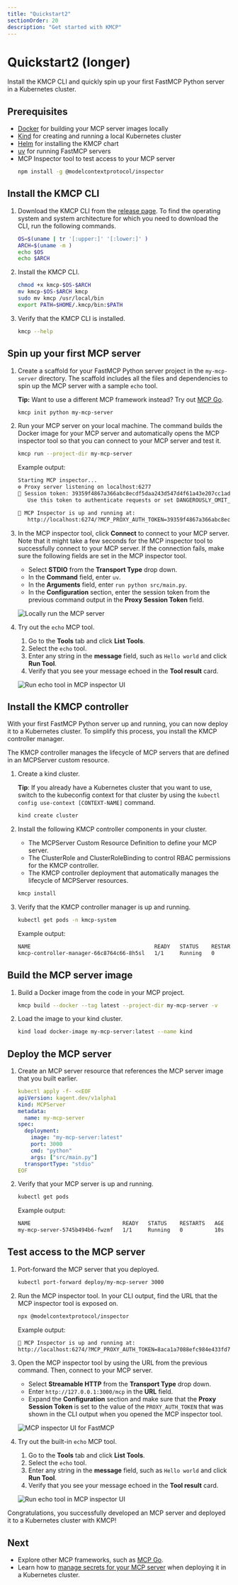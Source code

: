 ```yaml
---
title: "Quickstart2"
sectionOrder: 20
description: "Get started with KMCP"
---
```


# Quickstart2 (longer)

Install the KMCP CLI and quickly spin up your first FastMCP Python server in a Kubernetes cluster. 

## Prerequisites

- [Docker](https://docs.docker.com/desktop/) for building your MCP server images locally
- [Kind](https://kind.sigs.k8s.io) for creating and running a local Kubernetes cluster
- [Helm](https://helm.sh/docs/intro/install/) for installing the KMCP chart
- [uv](https://docs.astral.sh/uv/getting-started/installation/) for running FastMCP servers
- MCP Inspector tool to test access to your MCP server
  ```sh
  npm install -g @modelcontextprotocol/inspector
  ```

## Install the KMCP CLI

1. Download the KMCP CLI from the [release page](https://github.com/kagent-dev/kmcp/releases). To find the operating system and system architecture for which you need to download the CLI, run the following commands. 
   ```sh
   OS=$(uname | tr '[:upper:]' '[:lower:]' )
   ARCH=$(uname -m )
   echo $OS
   echo $ARCH
   ``` 

2. Install the KMCP CLI. 
   ```sh
   chmod +x kmcp-$OS-$ARCH
   mv kmcp-$OS-$ARCH kmcp
   sudo mv kmcp /usr/local/bin 
   export PATH=$HOME/.kmcp/bin:$PATH
   ```

3. Verify that the KMCP CLI is installed. 
   ```sh
   kmcp --help
   ```
 
## Spin up your first MCP server

1. Create a scaffold for your FastMCP Python server project in the `my-mcp-server` directory. The scaffold includes all the files and dependencies to spin up the MCP server with a sample `echo` tool. 

   **Tip:** Want to use a different MCP framework instead? Try out [MCP Go](/docs/kmcp/develop/mcp-go).
   
   ```sh
   kmcp init python my-mcp-server
   ```

2. Run your MCP server on your local machine. The command builds the Docker image for your MCP server and automatically opens the MCP inspector tool so that you can connect to your MCP server and test it.
   ```sh
   kmcp run --project-dir my-mcp-server
   ```
   
   Example output: 
   ```sh
   Starting MCP inspector...
   ⚙️ Proxy server listening on localhost:6277
   🔑 Session token: 39359f4867a366abc8ecdf5daa243d547d4f61a43e207cc1adbdc23ae47550f8
      Use this token to authenticate requests or set DANGEROUSLY_OMIT_AUTH=true to disable auth

   🚀 MCP Inspector is up and running at:
      http://localhost:6274/?MCP_PROXY_AUTH_TOKEN=39359f4867a366abc8ecdf5daa243d547d4f61a43e207cc1adbdc23ae47550f8
   ```
   
3. In the MCP inspector tool, click **Connect** to connect to your MCP server. Note that it might take a few seconds for the MCP inspector tool to successfully connect to your MCP server. If the connection fails, make sure the following fields are set in the MCP inspector tool. 
   * Select **STDIO** from the **Transport Type** drop down. 
   * In the **Command** field, enter `uv`. 
   * In the **Arguments** field, enter `run python src/main.py`. 
   * In the **Configuration** section, enter the session token from the previous command output in the **Proxy Session Token** field. 
   
   ![Locally run the MCP server](/images/kmcp-local-inspector-ov.png "Locally run your MCP server with the MCP inspector tool")

4. Try out the `echo` MCP tool. 
   1. Go to the **Tools** tab and click **List Tools**. 
   2. Select the `echo` tool. 
   3. Enter any string in the **message** field, such as `Hello world` and click **Run Tool**. 
   4. Verify that you see your message echoed in the **Tool result** card. 
   
   ![Run echo tool in MCP inspector UI](/images/kmcp-local-echo-success.png "Successful run of the echo tool")
   

## Install the KMCP controller

With your first FastMCP Python server up and running, you can now deploy it to a Kubernetes cluster. To simplify this process, you install the KMCP controller manager. 

The KMCP controller manages the lifecycle of MCP servers that are defined in an MCPServer custom resource.

1. Create a kind cluster. 
   
   **Tip**: If you already have a Kubernetes cluster that you want to use, switch to the kubeconfig context for that cluster by using the `kubectl config use-context [CONTEXT-NAME]` command. 
   ```sh
   kind create cluster
   ```

2. Install the following KMCP controller components in your cluster. 
   * The MCPServer Custom Resource Definition to define your MCP server. 
   * The ClusterRole and ClusterRoleBinding to control RBAC permissions for the KMCP controller.
   * The KMCP controller deployment that automatically manages the lifecycle of MCPServer resources. 
   
   ```sh
   kmcp install
   ``` 
   
3. Verify that the KMCP controller manager is up and running. 
   ```sh
   kubectl get pods -n kmcp-system
   ```
   
   Example output: 
   ```sh
   NAME                                       READY   STATUS    RESTARTS   AGE
   kmcp-controller-manager-66c8764c66-8h5sl   1/1     Running   0          27h
   ```
   
## Build the MCP server image

1. Build a Docker image from the code in your MCP project.
   ```sh
   kmcp build --docker --tag latest --project-dir my-mcp-server -v
   ```

2. Load the image to your kind cluster.
   ```sh
   kind load docker-image my-mcp-server:latest --name kind
   ```

## Deploy the MCP server


1. Create an MCP server resource that references the MCP server image that you built earlier. 
   ```yaml
   kubectl apply -f- <<EOF
   apiVersion: kagent.dev/v1alpha1
   kind: MCPServer
   metadata:
     name: my-mcp-server
   spec:
     deployment:
       image: "my-mcp-server:latest"
       port: 3000
       cmd: "python"
       args: ["src/main.py"]
     transportType: "stdio"
   EOF
   ```

2. Verify that your MCP server is up and running. 
   ```sh
   kubectl get pods 
   ```
   
   Example output: 
   ```sh
   NAME                             READY   STATUS    RESTARTS   AGE
   my-mcp-server-5745b494b6-fwzmf   1/1     Running   0          10s
   ```

## Test access to the MCP server

1. Port-forward the MCP server that you deployed. 
   ```sh
   kubectl port-forward deploy/my-mcp-server 3000
   ```

2. Run the MCP inspector tool. In your CLI output, find the URL that the MCP inspector tool is exposed on. 
   ```sh
   npx @modelcontextprotocol/inspector
   ```
   
   Example output: 
   ```sh
   🚀 MCP Inspector is up and running at:
   http://localhost:6274/?MCP_PROXY_AUTH_TOKEN=8aca1a7088efc984e433fd750ed042b1881fbda3734282e3f0e524b00fc3e69f
   ```
   
3. Open the MCP inspector tool by using the URL from the previous command. Then, connect to your MCP server. 
   * Select **Streamable HTTP** from the **Transport Type** drop down. 
   * Enter `http://127.0.0.1:3000/mcp` in the **URL** field. 
   * Expand the **Configuration** section and make sure that the **Proxy Session Token** is set to the value of the `PROXY_AUTH_TOKEN` that was shown in the CLI output when you opened the MCP inspector tool. 
   
   ![MCP inspector UI for FastMCP](/images/kmcp-inspector-ov.png "Connect to FastMCP server with MCP inspector tool")


4. Try out the built-in `echo` MCP tool. 
   1. Go to the **Tools** tab and click **List Tools**. 
   2. Select the `echo` tool. 
   3. Enter any string in the **message** field, such as `Hello world` and click **Run Tool**. 
   4. Verify that you see your message echoed in the **Tool result** card. 
   
   ![Run echo tool in MCP inspector UI](/images/kmcp-inspector-echo-success.png "Successful run of the echo tool")
   
   
Congratulations, you successfully developed an MCP server and deployed it to a Kubernetes cluster with KMCP!

## Next

* Explore other MCP frameworks, such as [MCP Go](/docs/kmcp/develop/mcp-go). 
* Learn how to [manage secrets for your MCP server](/docs/kmcp/secrets) when deploying it in a Kubernetes cluster. 


